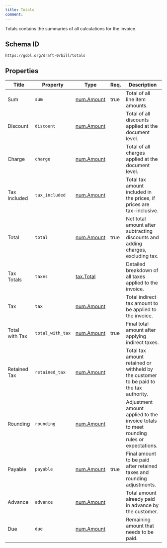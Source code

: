 ```yaml
---
title: Totals
comment: 
---
```


Totals contains the summaries of all calculations for the invoice.

## Schema ID

`https://gobl.org/draft-0/bill/totals`

## Properties

| Title          | Property         | Type                              | Req. | Description                                                                             |
|----------------|------------------|-----------------------------------|------|-----------------------------------------------------------------------------------------|
| Sum            | `sum`            | [num.Amount](/draft-0/num/amount) | true | Total of all line item amounts.                                                         |
| Discount       | `discount`       | [num.Amount](/draft-0/num/amount) |      | Total of all discounts applied at the document level.                                   |
| Charge         | `charge`         | [num.Amount](/draft-0/num/amount) |      | Total of all charges applied at the document level.                                     |
| Tax Included   | `tax_included`   | [num.Amount](/draft-0/num/amount) |      | Total tax amount included in the prices, if prices are tax-inclusive.                   |
| Total          | `total`          | [num.Amount](/draft-0/num/amount) | true | Net total amount after subtracting discounts and adding charges, excluding tax.         |
| Tax Totals     | `taxes`          | [tax.Total](/draft-0/tax/total)   |      | Detailed breakdown of all taxes applied to the invoice.                                 |
| Tax            | `tax`            | [num.Amount](/draft-0/num/amount) |      | Total indirect tax amount to be applied to the invoice.                                 |
| Total with Tax | `total_with_tax` | [num.Amount](/draft-0/num/amount) | true | Final total amount after applying indirect taxes.                                       |
| Retained Tax   | `retained_tax`   | [num.Amount](/draft-0/num/amount) |      | Total tax amount retained or withheld by the customer to be paid to the tax authority.  |
| Rounding       | `rounding`       | [num.Amount](/draft-0/num/amount) |      | Adjustment amount applied to the invoice totals to meet rounding rules or expectations. |
| Payable        | `payable`        | [num.Amount](/draft-0/num/amount) | true | Final amount to be paid after retained taxes and rounding adjustments.                  |
| Advance        | `advance`        | [num.Amount](/draft-0/num/amount) |      | Total amount already paid in advance by the customer.                                   |
| Due            | `due`            | [num.Amount](/draft-0/num/amount) |      | Remaining amount that needs to be paid.                                                 |

